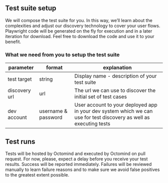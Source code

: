 ## Test suite setup

We will compose the test suite for you. In this way, we’ll learn about the complexities and adjust our discovery
technology to cover your user flows. Playwright code will be generated on the fly for execution and in a later
iteration for download. Feel free to download the code and use it to your benefit.

### What we need from you to setup the test suite

| parameter     | format              | explanation                                                                                                         |
| ------------- | ------------------- | ------------------------------------------------------------------------------------------------------------------- |
| test target   | string              | Display name - description of your test suite                                                                       |
| discovery url | url                 | The url we can use to discover the initial set of test cases                                                        |
| dev account   | username & password | User account to your deployed app in your dev system which we can use for test discovery as well as executing tests |

## Test runs

Tests will be hosted by Octomind and executed by Octomind on pull request. For now, please, expect a delay before
you receive your test results. Success will be reported immediately. Failures will be reviewed manually to learn
failure reasons and to make sure we avoid false positives to the greatest extent possible.
